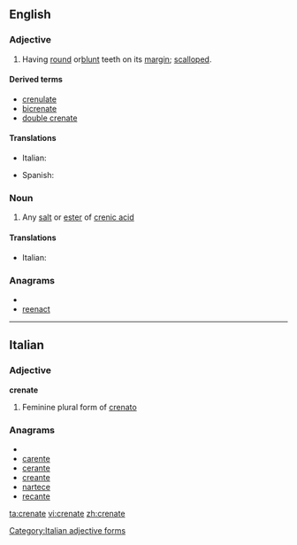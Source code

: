 ==English==

===Adjective===
{{en-adj}}

# {{botany}} Having [[round]] or[[ blunt]] teeth on its [[margin]]; [[scalloped]].

====Derived terms====
* [[crenulate]]
* [[bicrenate]]
* [[double crenate]]

====Translations====
{{top}}
* Italian: {{t-|it|crenato}}
{{mid}}
* Spanish: {{t-|es|dentado}}
{{bottom}}

===Noun===
{{en-noun}}

# {{chemistry}} Any [[salt]] or [[ester]] of [[crenic acid]]

====Translations====
{{top}}
* Italian: {{t-|it|crenato|m}}
{{mid}}

{{bottom}}

===Anagrams===
* {{alphagram|aceenrt}}
* [[reenact#English|reenact]]


----

==Italian==

===Adjective===
'''crenate''' {{f}}

# Feminine plural form of [[crenato]]

===Anagrams===
* {{alphagram|aceenrt}}
* [[carente#Italian|carente]]
* [[cerante#Italian|cerante]]
* [[creante#Italian|creante]]
* [[nartece#Italian|nartece]]
* [[recante#Italian|recante]]

[[Category:Italian adjective forms]]

[[ta:crenate]]
[[vi:crenate]]
[[zh:crenate]]
